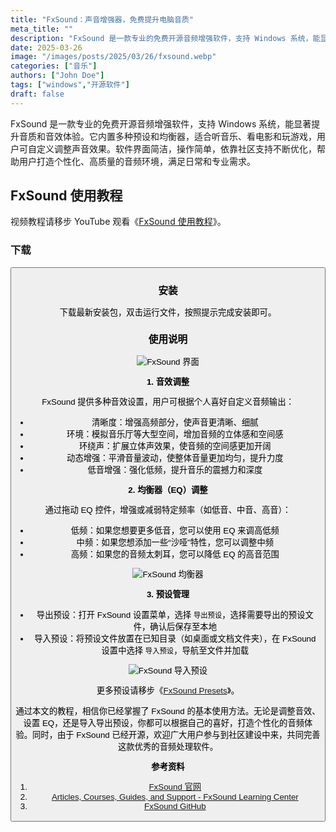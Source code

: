 ```yaml
---
title: "FxSound：声音增强器，免费提升电脑音质"
meta_title: ""
description: "FxSound 是一款专业的免费开源音频增强软件，支持 Windows 系统，能显著提升音质和音效体验。它内置多种预设和均衡器，适合听音乐、看电影和玩游戏，用户可自定义调整声音效果。软件界面简洁，操作简单，依靠社区支持不断优化，帮助用户打造个性化、高质量的音频环境，满足日常和专业需求。"
date: 2025-03-26
image: "/images/posts/2025/03/26/fxsound.webp"
categories: ["音乐"]
authors: ["John Doe"]
tags: ["windows","开源软件"]
draft: false
---
```


FxSound 是一款专业的免费开源音频增强软件，支持 Windows 系统，能显著提升音质和音效体验。它内置多种预设和均衡器，适合听音乐、看电影和玩游戏，用户可自定义调整声音效果。软件界面简洁，操作简单，依靠社区支持不断优化，帮助用户打造个性化、高质量的音频环境，满足日常和专业需求。

## FxSound 使用教程

<Notice type="tip">视频教程请移步 YouTube 观看《[FxSound 使用教程](https://youtu.be/avNOUjP8ZiY)》。</Notice>

### 下载

<Button label="FxSound 下载" link="https://www.fxsound.com/download" style="solid" />

### 安装

下载最新安装包，双击运行文件，按照提示完成安装即可。

### 使用说明

<Image
    src="/images/posts/2025/03/26/fxsound-gui.webp"
    alt="FxSound 界面"
/>

**1. 音效调整**

FxSound 提供多种音效设置，用户可根据个人喜好自定义音频输出：

- 清晰度：增强高频部分，使声音更清晰、细腻
- 环境：模拟音乐厅等大型空间，增加音频的立体感和空间感
- 环绕声：扩展立体声效果，使音频的空间感更加开阔
- 动态增强：平滑音量波动，使整体音量更加均匀，提升力度
- 低音增强：强化低频，提升音乐的震撼力和深度

**2. 均衡器（EQ）调整**

通过拖动 EQ 控件，增强或减弱特定频率（如低音、中音、高音）：

- 低频：如果您想要更多低音，您可以使用 EQ 来调高低频
- 中频：如果您想添加一些“沙哑”特性，您可以调整中频
- 高频：如果您的音频太刺耳，您可以降低 EQ 的高音范围

<Image
    src="/images/posts/2025/03/26/fxsound-jun-heng-qi.webp"
    alt="FxSound 均衡器"
/>

**3. 预设管理**

- 导出预设：打开 FxSound 设置菜单，选择 `导出预设`，选择需要导出的预设文件，确认后保存至本地
- 导入预设：将预设文件放置在已知目录（如桌面或文档文件夹），在 FxSound 设置中选择 `导入预设`，导航至文件并加载

<Image
    src="/images/posts/2025/03/26/fxsound-dao-ru-yu-she.webp"
    alt="FxSound 导入预设"
/>

<Notice type="tip">更多预设请移步《[FxSound Presets](https://www.fxsound.com/presets)》。</Notice>

通过本文的教程，相信你已经掌握了 FxSound 的基本使用方法。无论是调整音效、设置 EQ，还是导入导出预设，你都可以根据自己的喜好，打造个性化的音频体验。同时，由于 FxSound 已经开源，欢迎广大用户参与到社区建设中来，共同完善这款优秀的音频处理软件。

**参考资料**

1. [FxSound 官网](https://www.fxsound.com/)
2. [Articles, Courses, Guides, and Support - FxSound Learning Center](https://www.fxsound.com/learning-center)
3. [FxSound GitHub](https://github.com/fxsound2/fxsound-app)